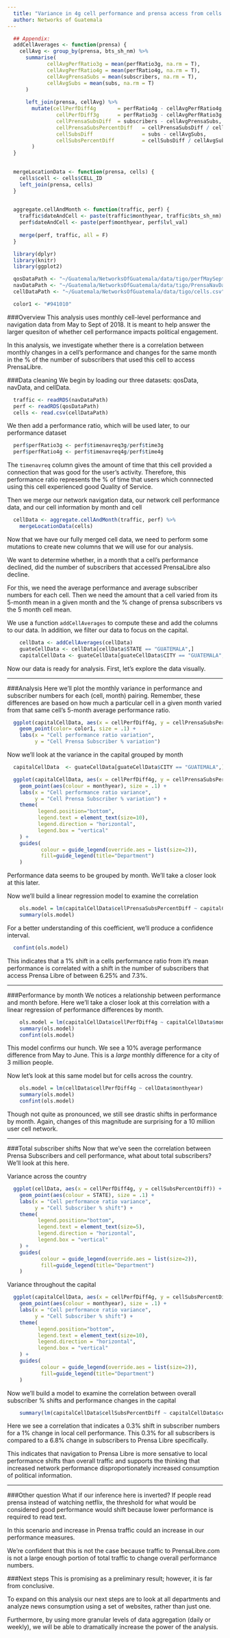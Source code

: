 ```yaml
---
  title: "Variance in 4g cell performance and prensa access from cells in the capital"
  author: Networks of Guatemala
---
```


```r
  ## Appendix:
  addCellAverages <- function(prensa) {                                      
    cellAvg <- group_by(prensa, bts_sh_nm) %>%                               
      summarise(                                                             
             cellAvgPerfRatio3g = mean(perfRatio3g, na.rm = T),              
             cellAvgPerfRatio4g = mean(perfRatio4g, na.rm = T),              
             cellAvgPrensaSubs = mean(subscribers, na.rm = T), 
             cellAvgSubs = mean(subs, na.rm = T) 
      )                                                                      
                                                                             
      left_join(prensa, cellAvg) %>%                                         
        mutate(cellPerfDiff4g       = perfRatio4g - cellAvgPerfRatio4g,          
                cellPerfDiff3g      = perfRatio3g - cellAvgPerfRatio3g,          
                cellPrensaSubsDiff  = subscribers - cellAvgPrensaSubs,
                cellPrensaSubsPercentDiff   = cellPrensaSubsDiff / cellAvgPrensaSubs,
                cellSubsDiff                = subs - cellAvgSubs, 
                cellSubsPercentDiff         = cellSubsDiff / cellAvgSubs,
        )           
  }                                                                          
       

  mergeLocationData <- function(prensa, cells) {                                    
    cells$cell <- cells$CELL_ID                                              
    left_join(prensa, cells)                                                 
  }                                                                          
     

  aggregate.cellAndMonth <- function(traffic, perf) {                        
    traffic$dateAndCell <- paste(traffic$monthyear, traffic$bts_sh_nm)       
    perf$dateAndCell <- paste(perf$monthyear, perf$lvl_val)                  
                                                                             
    merge(perf, traffic, all = F)                                            
  }  

```

```r
  library(dplyr)
  library(knitr)
  library(ggplot2)

  qosDataPath <- "~/Guatemala/NetworksOfGuatemala/data/tigo/perfMaySept.RData"
  navDataPath <- "~/Guatemala/NetworksOfGuatemala/data/tigo/PrensaNavData.RData"
  cellDataPath <- "~/Guatemala/NetworksOfGuatemala/data/tigo/cells.csv"

  color1 <- "#941010"                                                      
```

###Overview
This analysis uses monthly cell-level performance and navigation data 
from May to Sept of 2018. It is meant to help answer the larger quesiton of
whether cell performance impacts political engagement. 

In this analysis, we investigate whether there is a correlation between
monthly changes in a cell's performance and changes for the same month
in the % of the number of subscribers that used this cell to access 
PrensaLibre.


###Data cleaning
We begin by loading our three datasets: qosData, navData, and cellData.
```r
  traffic <- readRDS(navDataPath)               
  perf <- readRDS(qosDataPath)               
  cells <- read.csv(cellDataPath)                                          
```


We then add a performance ratio, which will be used later, to our
performance dataset
```r
  perf$perfRatio3g <- perf$timenavreq3g/perf$time3g                        
  perf$perfRatio4g <- perf$timenavreq4g/perf$time4g                        
```
The `timenavreq` column gives the amount of time that this cell provided
a connection that was good for the user's activity. Therefore, this 
performance ratio represents the % of time that users which connnected 
using this cell experienced good Quality of Service.



Then we merge our network navigation data, our network cell performance data, 
and our cell information by month and cell
```r
  cellData <- aggregate.cellAndMonth(traffic, perf) %>%                              
    mergeLocationData(cells)                                                 
```


Now that we have our fully merged cell data, we need to perform some mutations
to create new columns that we will use for our analysis. 

We want to determine whether, in a month that a cell's performance declined,
did the number of subscribers that accessed PrensaLibre also decline. 

For this, we need the average performance and average subscriber numbers
for each cell. Then we need the amount that a cell varied from its 5-month 
mean in a given month and the % change of prensa subscribers vs the 5 month cell mean.

We use a function `addCellAverages` to compute these and add the columns 
to our data. In addition, we filter our data to focus on the capital.
```r
    cellData <- addCellAverages(cellData)                                                       
    guateCellData <- cellData[cellData$STATE == "GUATEMALA",]
    capitalCellData <- guateCellData[guateCellData$CITY == "GUATEMALA",]
```

Now our data is ready for analysis. First, let's explore the data visually.

******************************************************
###Analysis
Here we'll plot the monthly variance in performance and subscriber numbers
for each (cell, month) pairing. Remember, these differences are based on
how much a particular cell in a given month varied from that same cell's 
5-month average performance ratio.
```r
  ggplot(capitalCellData, aes(x = cellPerfDiff4g, y = cellPrensaSubsPercentDiff)) +                       
    geom_point(color= color1, size = .1) +                                            
    labs(x = "Cell performance ratio variation", 
         y = "Cell Prensa Subscriber % variation")

```

Now we'll look at the variance in the capital grouped by month
```r
  
  capitalCellData  <- guateCellData[guateCellData$CITY == "GUATEMALA",]

  ggplot(capitalCellData, aes(x = cellPerfDiff4g, y = cellPrensaSubsPercentDiff)) +                       
    geom_point(aes(colour = monthyear), size = .1) +                                            
    labs(x = "Cell performance ratio variance", 
         y = "Cell Prensa Subscriber % variation") +
    theme(
          legend.position="bottom", 
          legend.text = element_text(size=10),
          legend.direction = "horizontal",
          legend.box = "vertical"
    ) +
    guides(
           colour = guide_legend(override.aes = list(size=2)),
           fill=guide_legend(title="Department")
    )

```
Performance data seems to be grouped by month. 
We'll take a closer look at this later.


Now we'll build a linear regression model to examine the correlation
```r
    ols.model = lm(capitalCellData$cellPrensaSubsPercentDiff ~ capitalCellData$cellPerfDiff4g)    
    summary(ols.model)
```


For a better understanding of this coefficient, we'll produce a confidence interval.
```r
  confint(ols.model)
```
This indicates that a 1% shift in a cells
performance ratio from it's mean performance is correlated with a shift 
in the number of subscribers that access Prensa Libre of between 
6.25% and 7.3%.

************************************************************

###Performance by month
We notices a relationship between performance and month before.
Here we'll take a closer look at this correlation with a linear regression
of performance differences by month.
```r
    ols.model = lm(capitalCellData$cellPerfDiff4g ~ capitalCellData$monthyear)    
    summary(ols.model)
    confint(ols.model)
```
This model confirms our hunch. We see a 10% average performance difference
from May to June. This is a *large* monthly difference for a city of 
3 million people.



Now let's look at this same model but for cells across the country.
```r
    ols.model = lm(cellData$cellPerfDiff4g ~ cellData$monthyear)    
    summary(ols.model)
    confint(ols.model)
```
Though not quite as pronounced, we still see drastic shifts in performance 
by month. Again, changes of this magnitude are surprising for a 10 million 
user cell network.

************************************************************

###Total subscriber shifts
Now that we've seen the correlation between Prensa Subscribers and 
cell performance, what about total subscribers? We'll look at this here.

Variance across the country
```r

  ggplot(cellData, aes(x = cellPerfDiff4g, y = cellSubsPercentDiff)) +                       
    geom_point(aes(colour = STATE), size = .1) +                                            
    labs(x = "Cell performance ratio variance", 
         y = "Cell Subscriber % shift") +
    theme(
          legend.position="bottom", 
          legend.text = element_text(size=5),
          legend.direction = "horizontal",
          legend.box = "vertical"
    ) +
    guides(
           colour = guide_legend(override.aes = list(size=2)),
           fill=guide_legend(title="Department")
    )

```


Variance throughout the capital
```r
  ggplot(capitalCellData, aes(x = cellPerfDiff4g, y = cellSubsPercentDiff)) +                       
    geom_point(aes(colour = monthyear), size = .1) +                                            
    labs(x = "Cell performance ratio variance", 
         y = "Cell Subscriber % shift") +
    theme(
          legend.position="bottom", 
          legend.text = element_text(size=10),
          legend.direction = "horizontal",
          legend.box = "vertical"
    ) +
    guides(
           colour = guide_legend(override.aes = list(size=2)),
           fill=guide_legend(title="Department")
    )

```

Now we'll build a model to examine the correlation between overall 
subscriber % shifts and performance changes in the capital
```r
    summary(lm(capitalCellData$cellSubsPercentDiff ~ capitalCellData$cellPerfDiff4g))    
```
Here we see a correlation that indicates a 0.3% shift in subscriber 
numbers for a 1% change in local cell performance. This 0.3% for all subscribers
is compared to a 6.8% change in subscribers to Prensa Libre specifically.

This indicates that navigation to Prensa Libre is more sensative to local
performance shifts than overall traffic and supports the thinking that
increased network performance disproportionately increased consumption of
political information.


******************************************
###Other question
What if our inference here is inverted? If people read prensa instead of 
watching netflix, the threshold for what would be considered good 
performance would shift because lower performance is required to read text.

In this scenario and increase in Prensa traffic could an increase in
our performance measures.

We're confident that this is not the case because traffic to PrensaLibre.com
is not a large enough portion of total traffic to change overall 
performance numbers.


###Next steps
This is promising as a preliminary result; however, it is far from 
conclusive.

To expand on this analysis our next steps are to look at all departments
and analyze news consumption using a set of websites, rather than just one.

Furthermore, by using more granular levels of data aggregation 
(daily or weekly), we will be able to dramatically increase the power of 
the analysis.



